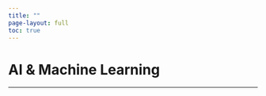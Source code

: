 ```yaml
---
title: ""
page-layout: full
toc: true
---
```


<div class="hero-section">
  <h1 class="main-title">AI & Machine Learning</h1>
</div>

<hr class="section-divider">